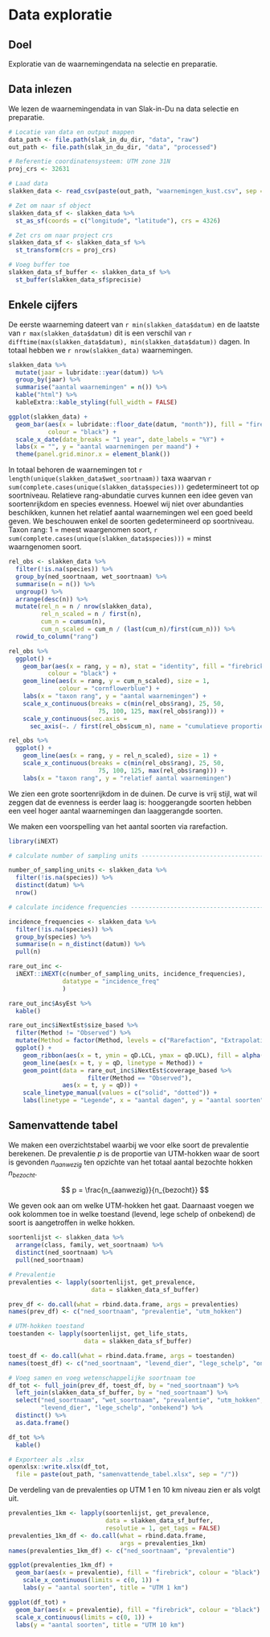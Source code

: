 # Data exploratie{#exploratie}
## Doel

Exploratie van de waarnemingendata na selectie en preparatie.


## Data inlezen

We lezen de waarnemingendata in van Slak-in-Du na data selectie en preparatie.

```r
# Locatie van data en output mappen
data_path <- file.path(slak_in_du_dir, "data", "raw")
out_path <- file.path(slak_in_du_dir, "data", "processed")

# Referentie coordinatensysteem: UTM zone 31N
proj_crs <- 32631

# Laad data
slakken_data <- read_csv(paste(out_path, "waarnemingen_kust.csv", sep = "/"))

# Zet om naar sf object
slakken_data_sf <- slakken_data %>% 
  st_as_sf(coords = c("longitude", "latitude"), crs = 4326)

# Zet crs om naar project crs
slakken_data_sf <- slakken_data_sf %>%
  st_transform(crs = proj_crs)

# Voeg buffer toe
slakken_data_sf_buffer <- slakken_data_sf %>%
  st_buffer(slakken_data_sf$precisie)
```


## Enkele cijfers

De eerste waarneming dateert van `r min(slakken_data$datum)` en de laatste van `r max(slakken_data$datum)` dit is een verschil van `r difftime(max(slakken_data$datum), min(slakken_data$datum))` dagen. In totaal hebben we `r nrow(slakken_data)` waarnemingen.

```r
slakken_data %>%
  mutate(jaar = lubridate::year(datum)) %>%
  group_by(jaar) %>%
  summarise("aantal waarnemingen" = n()) %>%
  kable("html") %>%
  kableExtra::kable_styling(full_width = FALSE)
```

```r
ggplot(slakken_data) +
  geom_bar(aes(x = lubridate::floor_date(datum, "month")), fill = "firebrick", 
           colour = "black") +
  scale_x_date(date_breaks = "1 year", date_labels = "%Y") +
  labs(x = "", y = "aantal waarnemingen per maand") +
  theme(panel.grid.minor.x = element_blank())
```

In totaal behoren de waarnemingen tot `r length(unique(slakken_data$wet_soortnaam))` taxa waarvan `r sum(complete.cases(unique(slakken_data$species)))` gedetermineert tot op soortniveau. Relatieve rang-abundatie curves kunnen een idee geven van soortenrijkdom en species evenness. Hoewel wij niet over abundanties beschikken, kunnen het relatief aantal waarnemingen wel een goed beeld geven. We beschouwen enkel de soorten gedetermineerd op soortniveau. Taxon rang: 1 = meest waargenomen soort, `r sum(complete.cases(unique(slakken_data$species)))` = minst waarngenomen soort.

```r
rel_obs <- slakken_data %>%
  filter(!is.na(species)) %>%
  group_by(ned_soortnaam, wet_soortnaam) %>%
  summarise(n = n()) %>%
  ungroup() %>%
  arrange(desc(n)) %>%
  mutate(rel_n = n / nrow(slakken_data),
         rel_n_scaled = n / first(n),
         cum_n = cumsum(n), 
         cum_n_scaled = cum_n / (last(cum_n)/first(cum_n))) %>%
  rowid_to_column("rang")

rel_obs %>%
  ggplot() +
    geom_bar(aes(x = rang, y = n), stat = "identity", fill = "firebrick", 
           colour = "black") +
    geom_line(aes(x = rang, y = cum_n_scaled), size = 1, 
              colour = "cornflowerblue") +
    labs(x = "taxon rang", y = "aantal waarnemingen") +
    scale_x_continuous(breaks = c(min(rel_obs$rang), 25, 50, 
                         75, 100, 125, max(rel_obs$rang))) +
    scale_y_continuous(sec.axis = 
      sec_axis(~. / first(rel_obs$cum_n), name = "cumulatieve proportie"))

rel_obs %>%
  ggplot() +
    geom_line(aes(x = rang, y = rel_n_scaled), size = 1) +
    scale_x_continuous(breaks = c(min(rel_obs$rang), 25, 50, 
                         75, 100, 125, max(rel_obs$rang))) +
    labs(x = "taxon rang", y = "relatief aantal waarnemingen")
```

We zien een grote soortenrijkdom in de duinen. De curve is vrij stijl, wat wil zeggen dat de evenness is eerder laag is: hooggerangde soorten hebben een veel hoger aantal waarnemingen dan laaggerangde soorten.

We maken een voorspelling van het aantal soorten via rarefaction.

```r
library(iNEXT)

# calculate number of sampling units --------------------------------------

number_of_sampling_units <- slakken_data %>%
  filter(!is.na(species)) %>%
  distinct(datum) %>%
  nrow()

# calculate incidence frequencies -----------------------------------------

incidence_frequencies <- slakken_data %>%
  filter(!is.na(species)) %>%
  group_by(species) %>%
  summarise(n = n_distinct(datum)) %>%
  pull(n)

rare_out_inc <-
  iNEXT::iNEXT(c(number_of_sampling_units, incidence_frequencies),
               datatype = "incidence_freq"
               )

rare_out_inc$AsyEst %>%
  kable()
```

```r
rare_out_inc$iNextEst$size_based %>%
  filter(Method != "Observed") %>%
  mutate(Method = factor(Method, levels = c("Rarefaction", "Extrapolation"))) %>%
  ggplot() +
    geom_ribbon(aes(x = t, ymin = qD.LCL, ymax = qD.UCL), fill = alpha("orange", 0.4)) +
    geom_line(aes(x = t, y = qD, linetype = Method)) +
    geom_point(data = rare_out_inc$iNextEst$coverage_based %>%
                      filter(Method == "Observed"),
               aes(x = t, y = qD)) +
    scale_linetype_manual(values = c("solid", "dotted")) +
    labs(linetype = "Legende", x = "aantal dagen", y = "aantal soorten")
```


## Samenvattende tabel

We maken een overzichtstabel waarbij we voor elke soort de prevalentie berekenen. De prevalentie $p$ is de proportie van UTM-hokken waar de soort is gevonden $n_{aanwezig}$ ten opzichte van het totaal aantal bezochte hokken $n_{bezocht}$.

$$
p = \frac{n_{aanwezig}}{n_{bezocht}}
$$

We geven ook aan om welke UTM-hokken het gaat. Daarnaast voegen we ook kolommen toe in welke toestand (levend, lege schelp of onbekend) de soort is aangetroffen in welke hokken.

```r
soortenlijst <- slakken_data %>%
  arrange(class, family, wet_soortnaam) %>%
  distinct(ned_soortnaam) %>%
  pull(ned_soortnaam)

# Prevalentie
prevalenties <- lapply(soortenlijst, get_prevalence, 
                       data = slakken_data_sf_buffer)

prev_df <- do.call(what = rbind.data.frame, args = prevalenties)
names(prev_df) <- c("ned_soortnaam", "prevalentie", "utm_hokken")

# UTM-hokken toestand
toestanden <- lapply(soortenlijst, get_life_stats, 
                     data = slakken_data_sf_buffer)

toest_df <- do.call(what = rbind.data.frame, args = toestanden)
names(toest_df) <- c("ned_soortnaam", "levend_dier", "lege_schelp", "onbekend")

# Voeg samen en voeg wetenschappelijke soortnaam toe
df_tot <- full_join(prev_df, toest_df, by = "ned_soortnaam") %>%
  left_join(slakken_data_sf_buffer, by = "ned_soortnaam") %>%
  select("ned_soortnaam", "wet_soortnaam", "prevalentie", "utm_hokken", 
         "levend_dier", "lege_schelp", "onbekend") %>%
  distinct() %>%
  as.data.frame()

df_tot %>%
  kable()

# Exporteer als .xlsx
openxlsx::write.xlsx(df_tot, 
  file = paste(out_path, "samenvattende_tabel.xlsx", sep = "/"))
```

De verdeling van de prevalenties op UTM 1 en 10 km niveau zien er als volgt uit.

```r
prevalenties_1km <- lapply(soortenlijst, get_prevalence, 
                           data = slakken_data_sf_buffer,
                           resolutie = 1, get_tags = FALSE)
prevalenties_1km_df <- do.call(what = rbind.data.frame, 
                               args = prevalenties_1km)
names(prevalenties_1km_df) <- c("ned_soortnaam", "prevalentie")
```

```r
ggplot(prevalenties_1km_df) +
  geom_bar(aes(x = prevalentie), fill = "firebrick", colour = "black") +
    scale_x_continuous(limits = c(0, 1)) +
    labs(y = "aantal soorten", title = "UTM 1 km")

ggplot(df_tot) +
  geom_bar(aes(x = prevalentie), fill = "firebrick", colour = "black") +
  scale_x_continuous(limits = c(0, 1)) +
  labs(y = "aantal soorten", title = "UTM 10 km")
```

